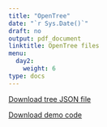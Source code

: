 ```yaml
---
title: "OpenTree"
date: "`r Sys.Date()`"
draft: no
output: pdf_document
linktitle: OpenTree files
menu:
  day2:
    weight: 6
type: docs
---
```


[Download tree JSON file](../../../Course_Modularization/CDC 2022-23/part 2/Mosquito_example.json)

[Download demo code](../../../Course_Modularization/CDC 2022-23/part 2/OpenTree Mosquito Example.R)

